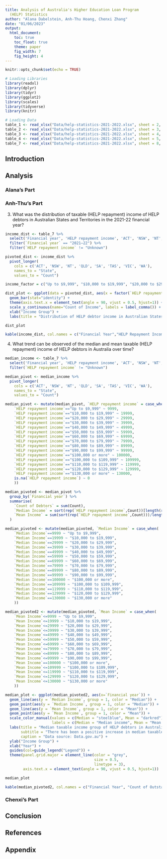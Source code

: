 ```yaml
---
title: Analysis of Australia's Higher Education Loan Program
  (HELP) Statistics
author: "Alana Dabelstein, Anh-Thu Hoang, Chenxi Zhang"
date: "01/06/2023"
output: 
  html_document:
    toc: true
    toc_float: true
    theme: paper
    fig_width: 7
    fig_height: 4
---
```


```r
knitr::opts_chunk$set(echo = TRUE)

# Loading Libraries
library(readxl)
library(dplyr)
library(tidyr)
library(ggplot2)
library(scales)
library(tidyverse)
library(knitr)

# Loading Data
table_1 <- read_xlsx("Data/help-statistics-2021-2022.xlsx", sheet = 2, skip = 2, col_names = TRUE)
table_2 <- read_xlsx("Data/help-statistics-2021-2022.xlsx", sheet = 3, skip = 2, col_names = TRUE)
table_3 <- read_xlsx("Data/help-statistics-2021-2022.xlsx", sheet = 4, skip = 2, col_names = TRUE)
table_4 <- read_xlsx("Data/help-statistics-2021-2022.xlsx", sheet = 5, skip = 2, col_names = TRUE)
table_7 <- read_xlsx("Data/help-statistics-2021-2022.xlsx", sheet = 8, skip = 2, col_names = TRUE)
```

## Introduction

## Analysis

### Alana's Part

### Anh-Thu's Part

3. What was the distribution of taxable (HELP repayment) income of HELP debtors in Australian States and Territories in the 2021-22 financial year?

```r

income_dist <- table_7 %>%
  select('Financial year', 'HELP repayment income', 'ACT', 'NSW', 'NT', 'QLD', 'SA', 'TAS', 'VIC', 'WA') %>%
  filter(`Financial year` == "2021–22") %>%
  filter(`HELP repayment income` != "Unknown")

pivoted_dist <- income_dist %>%
  pivot_longer(
    cols = c('ACT', 'NSW', 'NT', 'QLD', 'SA', 'TAS', 'VIC', 'WA'),
    names_to = "State",
    values_to = "Count")

income_factor = c("Up to $9,999", "$10,000 to $19,999", "$20,000 to $29,999", "$30,000 to $39,999", "$40,000 to $49,999", "$50,000 to $59,999", "$60,000 to $69,999", "$70,000 to $79,999", "$80,000 to $89,999", "$90,000 to $99,999", "$100,000 to $109,999", "$110,000 to $119,999", "$120,000 to $129,999", "$130,000 or more")

dist_plot <- ggplot(data = pivoted_dist, aes(x = factor(`HELP repayment income`, level = income_factor), y = Count, fill = State)) +
  geom_bar(stat="identity") +
  theme(axis.text.x = element_text(angle = 90, vjust = 0.5, hjust=1)) +
  scale_y_continuous(name="Count of Income", labels = label_comma()) +
  xlab("Income Group") +
  labs(title = "Distribution of HELP debtor income in Australian States and Territories", subtitle = "There is a postive skew in the distribution of HELP debtor income", caption = "Data source: Data.gov.au")

dist_plot

kable(income_dist, col.names = c("Financial Year","HELP Repayment Income", "ACT", "NSW", "NT", "QLD", "SA", "TAS", "VIC", "WA"), caption = "Table 3: Table of count of outstanding HELP debtors in each income group by State or Territory in 2021-22")

```

4. What trend can be observed of the median and mean taxable (HELP repayment) income of HELP debtors in Australia over time?

```r

median_income <- table_7 %>%
  select('Financial year', 'HELP repayment income', 'ACT', 'NSW', 'NT', 'QLD', 'SA', 'TAS', 'VIC', 'WA') %>%
  filter(`HELP repayment income` != "Unknown")

median_pivot <- median_income %>%
  pivot_longer(
    cols = c('ACT', 'NSW', 'NT', 'QLD', 'SA', 'TAS', 'VIC', 'WA'),
    names_to = "State",
    values_to = "Count")

median_pivot <- mutate(median_pivot, `HELP repayment income` = case_when(
    `HELP repayment income`=="Up to $9,999" ~ 9999,
    `HELP repayment income`=="$10,000 to $19,999" ~ 19999, 
    `HELP repayment income`=="$20,000 to $29,999" ~ 29999, 
    `HELP repayment income`=="$30,000 to $39,999" ~ 39999, 
    `HELP repayment income`=="$40,000 to $49,999" ~ 49999, 
    `HELP repayment income`=="$50,000 to $59,999" ~ 59999, 
    `HELP repayment income`=="$60,000 to $69,999" ~ 69999, 
    `HELP repayment income`=="$70,000 to $79,999" ~ 79999, 
    `HELP repayment income`=="$80,000 to $89,999" ~ 89999, 
    `HELP repayment income`=="$90,000 to $99,999" ~ 99999, 
    `HELP repayment income`=="$100,000 or more" ~ 100000,
    `HELP repayment income`=="$100,000 to $109,999" ~ 109999,
    `HELP repayment income`=="$110,000 to $119,999" ~ 119999, 
    `HELP repayment income`=="$120,000 to $129,999" ~ 129999, 
    `HELP repayment income`=="$130,000 or more" ~ 130000,
    is.na(`HELP repayment income`) ~ 0
    ))

median_pivoted <- median_pivot %>%
  group_by(`Financial year`) %>%
  summarise(
    `Count of Debtors` = sum(Count),
    `Median Income` = sort(rep(`HELP repayment income`,Count))[length(rep(`HELP repayment income`,Count))/2],
    `Mean Income` = sum(sort(rep(`HELP repayment income`,Count)))/length(sort(rep(`HELP repayment income`,Count)))
  )

median_pivoted <- mutate(median_pivoted, `Median Income` = case_when(
    `Median Income`==9999 ~ "Up to $9,999",
    `Median Income`==19999 ~ "$10,000 to $19,999", 
    `Median Income`==29999 ~ "$20,000 to $29,999", 
    `Median Income`==39999 ~ "$30,000 to $39,999", 
    `Median Income`==49999 ~ "$40,000 to $49,999", 
    `Median Income`==59999 ~ "$50,000 to $59,999", 
    `Median Income`==69999 ~ "$60,000 to $69,999", 
    `Median Income`==79999 ~ "$70,000 to $79,999", 
    `Median Income`==89999 ~ "$80,000 to $89,999", 
    `Median Income`==99999 ~ "$90,000 to $99,999",
    `Median Income`==100000 ~ "$100,000 or more",
    `Median Income`==109999 ~ "$100,000 to $109,999", 
    `Median Income`==119999 ~ "$110,000 to $119,999", 
    `Median Income`==129999 ~ "$120,000 to $129,999", 
    `Median Income`==130000 ~ "$130,000 or more"
    ))

median_pivoted2 <- mutate(median_pivoted, `Mean Income` = case_when(
    `Mean Income`<=9999 ~ "Up to $9,999",
    `Mean Income`<=19999 ~ "$10,000 to $19,999", 
    `Mean Income`<=29999 ~ "$20,000 to $29,999", 
    `Mean Income`<=39999 ~ "$30,000 to $39,999", 
    `Mean Income`<=49999 ~ "$40,000 to $49,999", 
    `Mean Income`<=59999 ~ "$50,000 to $59,999", 
    `Mean Income`<=69999 ~ "$60,000 to $69,999", 
    `Mean Income`<=79999 ~ "$70,000 to $79,999", 
    `Mean Income`<=89999 ~ "$80,000 to $89,999", 
    `Mean Income`<=99999 ~ "$90,000 to $99,999",
    `Mean Income`==100000 ~ "$100,000 or more",
    `Mean Income`<=109999 ~ "$100,000 to $109,999", 
    `Mean Income`<=119999 ~ "$110,000 to $119,999", 
    `Mean Income`<=129999 ~ "$120,000 to $129,999", 
    `Mean Income`<=130000 ~ "$130,000 or more"
    ))

median_plot <- ggplot(median_pivoted2, aes(x=`Financial year`)) + 
  geom_line(aes(y = `Median Income`, group = 1, color = "Median")) +
  geom_point(aes(y = `Median Income`, group = 1, color = "Median")) +
  geom_line(aes(y = `Mean Income`, group = 1, color = "Mean")) +
  geom_point(aes(y = `Mean Income`, group = 1, color = "Mean")) +
  scale_color_manual(values = c(Median = "steelblue", Mean = "darkred"), 
                     labels = c(Median = "Median income", Mean = "Mean income")) +
  labs(title = "Median taxable income group of HELP debtors in Australia from 2009 to 2021 financial year", 
       subtitle = "There has been a positive increase in median taxable income over time", 
       caption = "Data source: Data.gov.au") +
  ylab("Income Group") +
  xlab("Year") +
  guides(col=guide_legend("Legend")) +
  theme(panel.grid.major = element_line(color = "grey",
                                        size = 0.5,
                                        linetype = 3),
        axis.text.x = element_text(angle = 90, vjust = 0.5, hjust=1))

median_plot

kable(median_pivoted2, col.names = c("Financial Year", "Count of Outstanding Debtors", "Median Income", "Mean Income"), caption = "Table 4: Table of the median and mean taxable income group of outstanding HELP debtors in Australia from 2009-10 to 2021-22")

```

### Chenxi's Part

## Conclusion

## References

## Appendix
